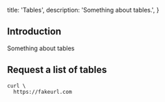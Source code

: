   title: 'Tables',
  description:
    'Something about tables.',
}

## Introduction

Something about tables


## Request a list of tables

```
curl \
  https://fakeurl.com
```
